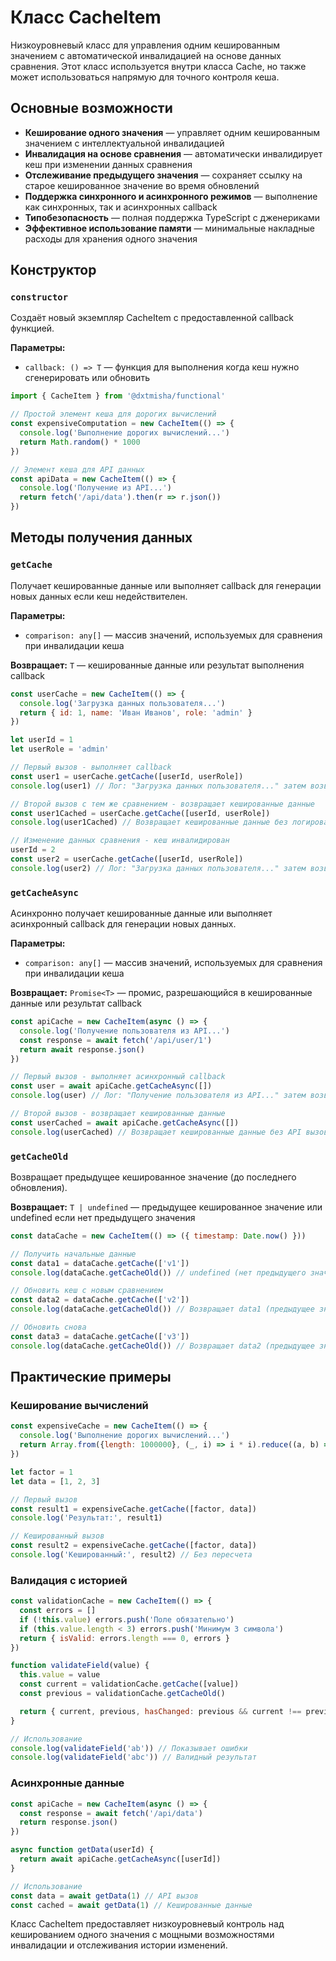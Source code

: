 
<Meta title='@dxtmisha/functional/ru/Classes/CacheItem'/>

# Класс CacheItem

Низкоуровневый класс для управления одним кешированным значением с автоматической инвалидацией на основе данных сравнения. Этот класс используется внутри класса Cache, но также может использоваться напрямую для точного контроля кеша.

## Основные возможности

- **Кеширование одного значения** — управляет одним кешированным значением с интеллектуальной инвалидацией
- **Инвалидация на основе сравнения** — автоматически инвалидирует кеш при изменении данных сравнения
- **Отслеживание предыдущего значения** — сохраняет ссылку на старое кешированное значение во время обновлений
- **Поддержка синхронного и асинхронного режимов** — выполнение как синхронных, так и асинхронных callback
- **Типобезопасность** — полная поддержка TypeScript с дженериками
- **Эффективное использование памяти** — минимальные накладные расходы для хранения одного значения

## Конструктор

### `constructor`

Создаёт новый экземпляр CacheItem с предоставленной callback функцией.

**Параметры:**
- `callback: () => T` — функция для выполнения когда кеш нужно сгенерировать или обновить

```javascript
import { CacheItem } from '@dxtmisha/functional'

// Простой элемент кеша для дорогих вычислений
const expensiveComputation = new CacheItem(() => {
  console.log('Выполнение дорогих вычислений...')
  return Math.random() * 1000
})

// Элемент кеша для API данных
const apiData = new CacheItem(() => {
  console.log('Получение из API...')
  return fetch('/api/data').then(r => r.json())
})
```

## Методы получения данных

### `getCache`

Получает кешированные данные или выполняет callback для генерации новых данных если кеш недействителен.

**Параметры:**
- `comparison: any[]` — массив значений, используемых для сравнения при инвалидации кеша

**Возвращает:** `T` — кешированные данные или результат выполнения callback

```javascript
const userCache = new CacheItem(() => {
  console.log('Загрузка данных пользователя...')
  return { id: 1, name: 'Иван Иванов', role: 'admin' }
})

let userId = 1
let userRole = 'admin'

// Первый вызов - выполняет callback
const user1 = userCache.getCache([userId, userRole])
console.log(user1) // Лог: "Загрузка данных пользователя..." затем возвращает объект пользователя

// Второй вызов с тем же сравнением - возвращает кешированные данные
const user1Cached = userCache.getCache([userId, userRole])
console.log(user1Cached) // Возвращает кешированные данные без логирования

// Изменение данных сравнения - кеш инвалидирован
userId = 2
const user2 = userCache.getCache([userId, userRole])
console.log(user2) // Лог: "Загрузка данных пользователя..." затем возвращает новый объект пользователя
```

### `getCacheAsync`

Асинхронно получает кешированные данные или выполняет асинхронный callback для генерации новых данных.

**Параметры:**
- `comparison: any[]` — массив значений, используемых для сравнения при инвалидации кеша

**Возвращает:** `Promise<T>` — промис, разрешающийся в кешированные данные или результат callback

```javascript
const apiCache = new CacheItem(async () => {
  console.log('Получение пользователя из API...')
  const response = await fetch('/api/user/1')
  return await response.json()
})

// Первый вызов - выполняет асинхронный callback
const user = await apiCache.getCacheAsync([])
console.log(user) // Лог: "Получение пользователя из API..." затем возвращает данные пользователя

// Второй вызов - возвращает кешированные данные
const userCached = await apiCache.getCacheAsync([])
console.log(userCached) // Возвращает кешированные данные без API вызова
```

### `getCacheOld`

Возвращает предыдущее кешированное значение (до последнего обновления).

**Возвращает:** `T | undefined` — предыдущее кешированное значение или undefined если нет предыдущего значения

```javascript
const dataCache = new CacheItem(() => ({ timestamp: Date.now() }))

// Получить начальные данные
const data1 = dataCache.getCache(['v1'])
console.log(dataCache.getCacheOld()) // undefined (нет предыдущего значения)

// Обновить кеш с новым сравнением
const data2 = dataCache.getCache(['v2'])
console.log(dataCache.getCacheOld()) // Возвращает data1 (предыдущее значение)

// Обновить снова
const data3 = dataCache.getCache(['v3'])
console.log(dataCache.getCacheOld()) // Возвращает data2 (предыдущее значение)
```

## Практические примеры

### Кеширование вычислений

```javascript
const expensiveCache = new CacheItem(() => {
  console.log('Выполнение дорогих вычислений...')
  return Array.from({length: 1000000}, (_, i) => i * i).reduce((a, b) => a + b)
})

let factor = 1
let data = [1, 2, 3]

// Первый вызов
const result1 = expensiveCache.getCache([factor, data])
console.log('Результат:', result1)

// Кешированный вызов
const result2 = expensiveCache.getCache([factor, data])
console.log('Кешированный:', result2) // Без пересчета
```

### Валидация с историей

```javascript
const validationCache = new CacheItem(() => {
  const errors = []
  if (!this.value) errors.push('Поле обязательно')
  if (this.value.length < 3) errors.push('Минимум 3 символа')
  return { isValid: errors.length === 0, errors }
})

function validateField(value) {
  this.value = value
  const current = validationCache.getCache([value])
  const previous = validationCache.getCacheOld()

  return { current, previous, hasChanged: previous && current !== previous }
}

// Использование
console.log(validateField('ab')) // Показывает ошибки
console.log(validateField('abc')) // Валидный результат
```

### Асинхронные данные

```javascript
const apiCache = new CacheItem(async () => {
  const response = await fetch('/api/data')
  return response.json()
})

async function getData(userId) {
  return await apiCache.getCacheAsync([userId])
}

// Использование
const data = await getData(1) // API вызов
const cached = await getData(1) // Кешированные данные
```

Класс CacheItem предоставляет низкоуровневый контроль над кешированием одного значения с мощными возможностями инвалидации и отслеживания истории изменений.
